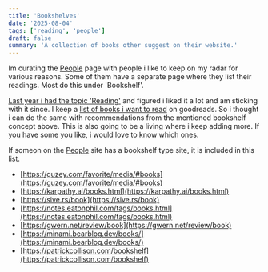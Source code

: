 ```yaml
---
title: 'Bookshelves'
date: '2025-08-04'
tags: ['reading', 'people']
draft: false
summary: 'A collection of books other suggest on their website.'
---
```


Im curating the [People](https://michaelscheiwiller.com/people) page with people i like to keep on my radar for various reasons. Some of them have a separate page where they list their readings. Most do this under 'Bookshelf'.

[Last year i had the topic 'Reading'](https://x.com/mischeiwiller/status/1805216904908337404) and figured i liked it a lot and am sticking with it since. I keep a [list of books i want to read](https://www.goodreads.com/review/list/170458419-michael?ref=nav_mybooks&shelf=to-read) on goodreads. So i thought i can do the same with recommendations from the mentioned bookshelf concept above. This is also going to be a living where i keep adding more. If you have some you like, i would love to know which ones.

If someon on the [People](https://michaelscheiwiller.com/people) site has a bookshelf type site, it is included in this list.

- [https://guzey.com/favorite/media/#books](https://guzey.com/favorite/media/#books)
- [https://karpathy.ai/books.html](https://karpathy.ai/books.html)
- [https://sive.rs/book](https://sive.rs/book)
- [https://notes.eatonphil.com/tags/books.html](https://notes.eatonphil.com/tags/books.html)
- [https://gwern.net/review/book](https://gwern.net/review/book)
- [https://minami.bearblog.dev/books/](https://minami.bearblog.dev/books/)
- [https://patrickcollison.com/bookshelf](https://patrickcollison.com/bookshelf)
